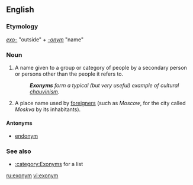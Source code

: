 ==English==

===Etymology===
''[[exo-]]'' "outside" + ''[[-onym]]'' "name"

===Noun===
{{wikipedia}}
{{en-noun}}

# A name given to a group or category of people by a secondary person or persons other than the people it refers to.
#: '''''Exonyms''' form a typical (but very useful) example of cultural [[chauvinism]].''
# A place name used by [[foreigner]]s (such as ''Moscow'', for the city called ''Moskva'' by its inhabitants).

====Antonyms====
* [[endonym]]

===See also===
* [[:category:Exonyms]] for a list

[[ru:exonym]]
[[vi:exonym]]